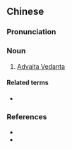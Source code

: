 {{also|不二论}}
==Chinese==
{{zh-forms|s=不二论|type=21}}

===Pronunciation===
{{zh-pron
|m=不'èrlùn
|c=bat1 ji6 leon6
|cat=n
}}

===Noun===
{{zh-noun}}

# [[w:Advaita Vedanta|Advaita Vedanta]]

====Related terms====
* {{zh-l|不二法門}}

===References===
* {{pedialite|Advaita Vedanta}}
* {{pedialite|不二論|lang=zh}}